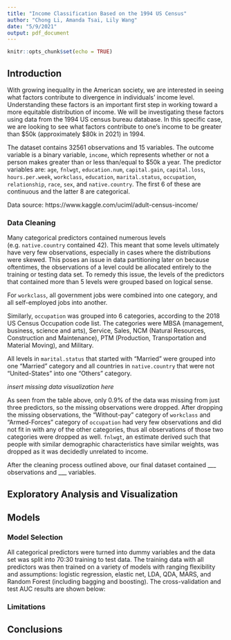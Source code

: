 ```yaml
---
title: "Income Classification Based on the 1994 US Census"
author: "Chong Li, Amanda Tsai, Lily Wang"
date: "5/9/2021"
output: pdf_document
---
```


```r
knitr::opts_chunk$set(echo = TRUE)
```

## Introduction

With growing inequality in the American society, we are interested in seeing what factors contribute to divergence in individuals’ income level. Understanding these factors is an important first step in working toward a more equitable distribution of income. We will be investigating these factors using data from the 1994 US census bureau database. In this specific case, we are looking to see what factors contribute to one’s income to be greater than \$50k (approximately \$80k in 2021) in 1994.

The dataset contains 32561 observations and 15 variables. The outcome variable is a binary variable, `income`, which represents whether or not a person makes greater than or less than/equal to $50k a year. The predictor variables are: `age`, `fnlwgt`, `education.num`, `capital.gain`, `capital.loss`, `hours.per.week`, `workclass`, `education`, `marital.status`, `occupation`, `relationship`, `race`, `sex`, and `native.country`. The first 6 of these are continuous and the latter 8 are categorical.

Data source: https://www.kaggle.com/uciml/adult-census-income/

### Data Cleaning

Many categorical predictors contained numerous levels (e.g. `native.country` contained 42). This meant that some levels ultimately have very few observations, especially in cases where the distributions were skewed. This poses an issue in data partitioning later on because oftentimes, the observations of a level could be allocated entirely to the training or testing data set. To remedy this issue, the levels of the predictors that contained more than 5 levels were grouped based on logical sense.

For `workclass`, all government jobs were combined into one category, and all self-employed jobs into another.

Similarly, `occupation` was grouped into 6 categories, according to the 2018 US Census Occupation code list. The categories were MBSA (management, business, science and arts), Service, Sales, NCM (Natural
Resources, Construction and Maintenance), PTM (Production, Transportation and Material Moving), and Military. 

All levels in `marital.status` that started with “Married” were grouped into one “Married” category and all countries in `native.country` that were not “United-States” into one “Others” category.

*insert missing data visualization here*

As seen from the table above, only 0.9% of the data was missing from just three predictors, so the missing observations were dropped. After dropping the missing observations, the "Without-pay" category of `workclass` and "Armed-Forces" category of `occupation` had very few observations and did not fit in with any of the other categories, thus all observations of those two categories were dropped as well. `fnlwgt`, an estimate derived such that people with similar demographic
characteristics have similar weights, was dropped as it was decidedly unrelated to income.

After the cleaning process outlined above, our final dataset contained ___ observations and ___ variables.

## Exploratory Analysis and Visualization

## Models

### Model Selection

All categorical predictors were turned into dummy variables and the data set was split into 70:30 training to test data. The training data with all predictors was then trained on a variety of models with ranging flexibility and assumptions: logistic regression, elastic net, LDA, QDA, MARS, and Random Forest (including bagging and boosting). The cross-validation and test AUC results are shown below:


### Limitations

## Conclusions
